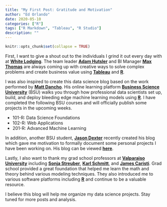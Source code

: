```yaml
---
title: "My First Post: Gratitude and Motivation"
author: "Ed Orlando"
date: 2020-05-10
categories: ["R"]
tags: ["R Markdown", "Tableau", "R Studio"]
description: ""
---
```


```r
knitr::opts_chunk$set(collapse = TRUE)
```

First, I want to give a shout out to the individuals I grind it out every day with at **[White Lodging](<https://www.whitelodging.com/>)**.  The team leader **[Adam Hutsler](<https://www.linkedin.com/in/adam-hutsler-a9104038/>)** and BI Manager **[Max Thomas](<https://www.linkedin.com/in/max-thomas-917291a1/>)** are always coming up with creative ways to solve complex problems and create business value using **[Tableau](<https://www.tableau.com/>)** and **[R](<https://rstudio.com/>)**. 

I was also inspired to create this data science blog based on the work performed by **[Matt Dancho](<https://www.linkedin.com/in/mattdancho/>)**.  His online learning platform **[Business Science University](<https://www.business-science.io/>)** (BSU) walks you through how professional data scientists set up, build, and deploy bleeding edge machine learning models using **[R](<https://rstudio.com/>)**.  I have completed the following BSU courses and will officially publish some projects in the upcoming weeks.

* 101-R: Data Science Foundations
* 102-R: Web Applications
* 201-R: Advanced Machine Learning

In addition, another BSU student, **[Jason Dexter](<https://www.linkedin.com/in/jdex/>)** recently created his blog which gave me motivation to formally document some personal projects I have been working on.  His blog can be viewed **[here](<https://www.exploringdata.org/>)**.

Lastly, I also want to thank my grad school professors at **[Valparaiso University](<https://www.valpo.edu/>)** including **[Sonja Streuber](<https://www.linkedin.com/in/verbalicon/>)**, **[Karl Schmitt](<https://www.linkedin.com/in/karl-schmitt-83365b29/>)**, and **[James Caristi](<https://www.linkedin.com/in/james-caristi-5049a12/>)**.  Grad school provided a great foundation that helped me learn the math and theory behind various modeling techniques.  They also introduced me to various software platforms including **[R](<https://rstudio.com/>)** and continue to be a valuable resource.

I believe this blog will help me organize my data science projects.  Stay tuned for more posts and analysis.





